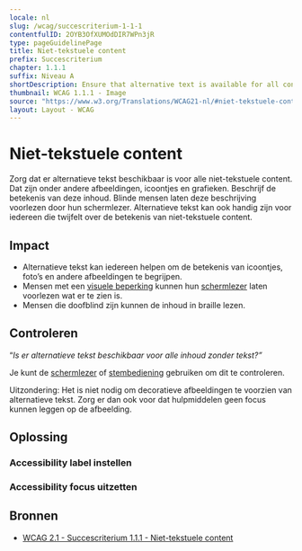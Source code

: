 ```yaml
---
locale: nl
slug: /wcag/succescriterium-1-1-1
contentfulID: 2OYB3OfXUMOdDIR7WPn3jR
type: pageGuidelinePage
title: Niet-tekstuele content
prefix: Succescriterium
chapter: 1.1.1
suffix: Niveau A
shortDescription: Ensure that alternative text is available for all content without text.
thumbnail: WCAG 1.1.1 - Image
source: "https://www.w3.org/Translations/WCAG21-nl/#niet-tekstuele-content"
layout: Layout - WCAG
---
```


# Niet-tekstuele content

Zorg dat er alternatieve tekst beschikbaar is voor alle niet-tekstuele content. Dat zijn onder andere afbeeldingen, icoontjes en grafieken. Beschrijf de betekenis van deze inhoud. Blinde mensen laten deze beschrijving voorlezen door hun schermlezer. Alternatieve tekst kan ook handig zijn voor iedereen die twijfelt over de betekenis van niet-tekstuele content.

## Impact

- Alternatieve tekst kan iedereen helpen om de betekenis van icoontjes, foto’s en andere afbeeldingen te begrijpen.
- Mensen met een [visuele beperking](/nl/artikelen/beperkingen/visueel) kunnen hun [schermlezer](/nl/stats/schermlezer) laten voorlezen wat er te zien is.
- Mensen die doofblind zijn kunnen de inhoud in braille lezen.

## Controleren

“*Is er alternatieve tekst beschikbaar voor alle inhoud zonder tekst?”*

Je kunt de [schermlezer](/nl/stats/schermlezer) of [stembediening](/nl/stats/stembediening) gebruiken om dit te controleren. 

Uitzondering: Het is niet nodig om decoratieve afbeeldingen te voorzien van alternatieve tekst. Zorg er dan ook voor dat hulpmiddelen geen focus kunnen leggen op de afbeelding.

## Oplossing

### Accessibility label instellen

<CodeSample id="accessibility-label" locale="nl"/>

### Accessibility focus uitzetten

<CodeSample id="accessibility-focusable" locale="nl"/>

## Bronnen

- [WCAG 2.1 - Succescriterium 1.1.1 - Niet-tekstuele content](https://www.w3.org/Translations/WCAG21-nl/#niet-tekstuele-content)